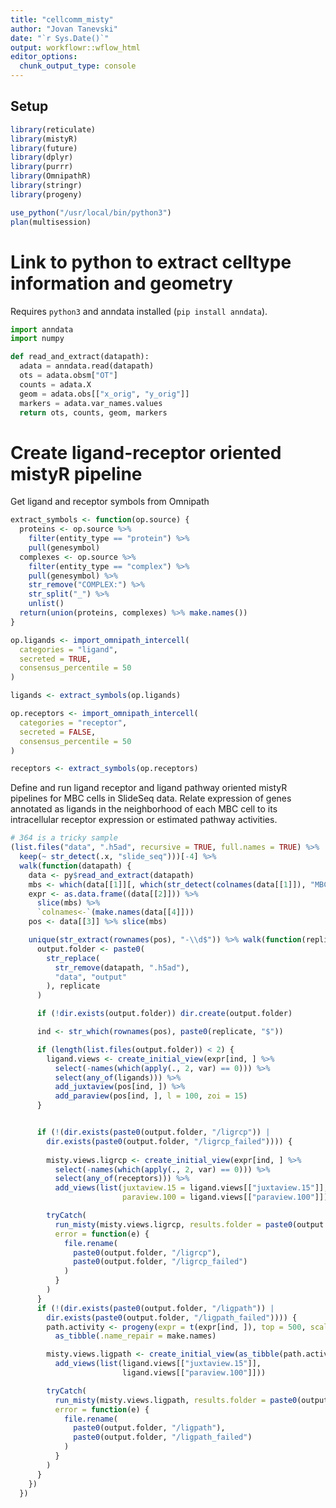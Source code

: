 ```yaml
---
title: "cellcomm_misty"
author: "Jovan Tanevski"
date: "`r Sys.Date()`"
output: workflowr::wflow_html
editor_options:
  chunk_output_type: console
---
```


## Setup

```r
library(reticulate)
library(mistyR)
library(future)
library(dplyr)
library(purrr)
library(OmnipathR)
library(stringr)
library(progeny)

use_python("/usr/local/bin/python3")
plan(multisession)
```


# Link to python to extract celltype information and geometry

Requires `python3` and anndata installed (`pip install anndata`).

```python
import anndata
import numpy

def read_and_extract(datapath):
  adata = anndata.read(datapath)
  ots = adata.obsm["OT"]
  counts = adata.X
  geom = adata.obs[["x_orig", "y_orig"]]
  markers = adata.var_names.values
  return ots, counts, geom, markers

```

# Create ligand-receptor oriented mistyR pipeline

Get ligand and receptor symbols from Omnipath

```r
extract_symbols <- function(op.source) {
  proteins <- op.source %>%
    filter(entity_type == "protein") %>%
    pull(genesymbol)
  complexes <- op.source %>%
    filter(entity_type == "complex") %>%
    pull(genesymbol) %>%
    str_remove("COMPLEX:") %>%
    str_split("_") %>%
    unlist()
  return(union(proteins, complexes) %>% make.names())
}

op.ligands <- import_omnipath_intercell(
  categories = "ligand",
  secreted = TRUE,
  consensus_percentile = 50
)

ligands <- extract_symbols(op.ligands)

op.receptors <- import_omnipath_intercell(
  categories = "receptor",
  secreted = FALSE,
  consensus_percentile = 50
)

receptors <- extract_symbols(op.receptors)
```


Define and run ligand receptor and ligand pathway oriented mistyR pipelines for MBC cells in SlideSeq data. Relate expression of genes annotated as ligands in the neighborhood of each MBC cell to its intracellular receptor expression or estimated pathway activities.

```r
# 364 is a tricky sample
(list.files("data", ".h5ad", recursive = TRUE, full.names = TRUE) %>%
  keep(~ str_detect(.x, "slide_seq")))[-4] %>%
  walk(function(datapath) {
    data <- py$read_and_extract(datapath)
    mbs <- which(data[[1]][, which(str_detect(colnames(data[[1]]), "MBC"))] >= 0.9)
    expr <- as.data.frame((data[[2]])) %>%
      slice(mbs) %>%
      `colnames<-`(make.names(data[[4]]))
    pos <- data[[3]] %>% slice(mbs)

    unique(str_extract(rownames(pos), "-\\d$")) %>% walk(function(replicate) {
      output.folder <- paste0(
        str_replace(
          str_remove(datapath, ".h5ad"),
          "data", "output"
        ), replicate
      )

      if (!dir.exists(output.folder)) dir.create(output.folder)

      ind <- str_which(rownames(pos), paste0(replicate, "$"))

      if (length(list.files(output.folder)) < 2) {
        ligand.views <- create_initial_view(expr[ind, ] %>%
          select(-names(which(apply(., 2, var) == 0))) %>%
          select(any_of(ligands))) %>%
          add_juxtaview(pos[ind, ]) %>%
          add_paraview(pos[ind, ], l = 100, zoi = 15)
      }


      if (!(dir.exists(paste0(output.folder, "/ligrcp")) |
        dir.exists(paste0(output.folder, "/ligrcp_failed")))) {
        
        misty.views.ligrcp <- create_initial_view(expr[ind, ] %>%
          select(-names(which(apply(., 2, var) == 0))) %>%
          select(any_of(receptors))) %>%
          add_views(list(juxtaview.15 = ligand.views[["juxtaview.15"]], 
                         paraview.100 = ligand.views[["paraview.100"]]))

        tryCatch(
          run_misty(misty.views.ligrcp, results.folder = paste0(output.folder, "/ligrcp")),
          error = function(e) {
            file.rename(
              paste0(output.folder, "/ligrcp"),
              paste0(output.folder, "/ligrcp_failed")
            )
          }
        )
      }
      if (!(dir.exists(paste0(output.folder, "/ligpath")) |
        dir.exists(paste0(output.folder, "/ligpath_failed")))) {
        path.activity <- progeny(expr = t(expr[ind, ]), top = 500, scale = TRUE) %>%
          as_tibble(.name_repair = make.names)

        misty.views.ligpath <- create_initial_view(as_tibble(path.activity)) %>%
          add_views(list(ligand.views[["juxtaview.15"]], 
                         ligand.views[["paraview.100"]]))

        tryCatch(
          run_misty(misty.views.ligpath, results.folder = paste0(output.folder, "/ligpath")),
          error = function(e) {
            file.rename(
              paste0(output.folder, "/ligpath"),
              paste0(output.folder, "/ligpath_failed")
            )
          }
        )
      }
    })
  })
```
